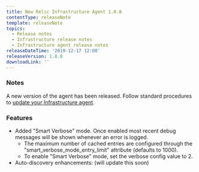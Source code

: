 ```yaml
---
title: New Relic Infrastructure Agent 1.8.8
contentType: releaseNote
template: releaseNote
topics:
  - Release notes
  - Infrastructure release notes
  - Infrastructure agent release notes
releaseDateTime: '2019-12-17 12:00'
releaseVersion: 1.8.8
downloadLink: ''
---
```


### Notes

A new version of the agent has been released. Follow standard procedures to [update your Infrastructure agent](/docs/infrastructure/new-relic-infrastructure/installation/update-infrastructure-agent).

### Features

* Added "Smart Verbose" mode. Once enabled most recent debug messages will be shown whenever an error is logged.
  * The maximum number of cached entries are configured through the "smart_verbose_mode_entry_limit" attribute (defaults to 1000).
  * To enable "Smart Verbose" mode, set the verbose config value to 2.
* Auto-discovery enhancements: (will update this soon)
